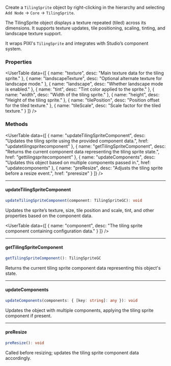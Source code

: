 
<SpecialHeader  
  title="TilingSprite"  
  extendsClass="PIXI.TilingSprite"  
  extendsClassLink="https://pixijs.download/release/docs/PIXI.TilingSprite.html"  
  implementsClass="StudioObject2D"  
  implementsClassLink="/studio-docs/2d/objects/studio-object-2d"  
  usesComponent="tilingSprite component"  
  usesComponentLink="/studio-docs/2d/components/tiling-sprite-component"  
/>

Create a `TilingSprite` object by right-clicking in the hierarchy and selecting `Add Node` → `Core` → `TilingSprite`.

The TilingSprite object displays a texture repeated (tiled) across its dimensions. It supports texture updates, tile positioning, scaling, tinting, and landscape texture support.

It wraps PIXI's `TilingSprite` and integrates with Studio’s component system.

### Properties

<UserTable data={[
  { name: "texture", desc: "Main texture data for the tiling sprite." },
  { name: "landscapeTexture", desc: "Optional alternate texture for landscape mode." },
  { name: "landscape", desc: "Whether landscape mode is enabled." },
  { name: "tint", desc: "Tint color applied to the sprite." },
  { name: "width", desc: "Width of the tiling sprite." },
  { name: "height", desc: "Height of the tiling sprite." },
  { name: "tilePosition", desc: "Position offset for the tiled texture." },
  { name: "tileScale", desc: "Scale factor for the tiled texture." }
]} />

### Methods

<UserTable data={[
  { name: "updateTilingSpriteComponent", desc: "Updates the tiling sprite using the provided component data.", href: "updatetilingspritecomponent" },
  { name: "getTilingSpriteComponent", desc: "Returns the current component data representing the tiling sprite state.", href: "gettilingspritecomponent" },
  { name: "updateComponents", desc: "Updates this object based on multiple components passed in.", href: "updatecomponents" },
  { name: "preResize", desc: "Adjusts the tiling sprite before a resize event.", href: "preresize" }
]} />

---

#### updateTilingSpriteComponent

```ts
updateTilingSpriteComponent(component: TilingSpriteGC): void
````

Updates the sprite’s texture, size, tile position and scale, tint, and other properties based on the component data.

<InnerHeader title="Parameters" />

<UserTable data={[
{ name: "component", desc: "The tiling sprite component containing configuration data." }
]} />

---

#### getTilingSpriteComponent

```ts
getTilingSpriteComponent(): TilingSpriteGC
```

Returns the current tiling sprite component data representing this object's state.

---

#### updateComponents

```ts
updateComponents(components: { [key: string]: any }): void
```

Updates the object with multiple components, applying the tiling sprite component if present.

---

#### preResize

```ts
preResize(): void
```

Called before resizing; updates the tiling sprite component data accordingly.
